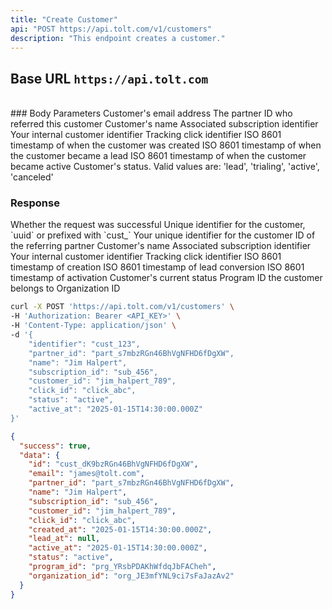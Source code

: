 ```yaml
---
title: "Create Customer"
api: "POST https://api.tolt.com/v1/customers"
description: "This endpoint creates a customer."
---
```


## Base URL `https://api.tolt.com`

<br />
### Body Parameters

<ParamField body="email*" type="string">
  Customer's email address
</ParamField>

<ParamField body="partner_id*" type="string">
  The partner ID who referred this customer
</ParamField>

<ParamField body="name" type="string - optional">
  Customer's name
</ParamField>

<ParamField body="subscription_id" type="string - optional">
  Associated subscription identifier
</ParamField>

<ParamField body="customer_id" type="string - optional">
  Your internal customer identifier
</ParamField>

<ParamField body="click_id" type="string - optional">
  Tracking click identifier
</ParamField>

<ParamField body="created_at" type="string - optional">
  ISO 8601 timestamp of when the customer was created
</ParamField>

<ParamField body="lead_at" type="string - optional">
  ISO 8601 timestamp of when the customer became a lead
</ParamField>

<ParamField body="active_at" type="string - optional">
  ISO 8601 timestamp of when the customer became active
</ParamField>

<ParamField body="status" type="string - optional">
  Customer's status. Valid values are: 'lead', 'trialing', 'active', 'canceled'
</ParamField>

### Response

<ResponseField name="success" type="boolean">
  Whether the request was successful
</ResponseField>

<ResponseField name="data" type="object">
  <Expandable title="properties" defaultOpen={true}>
    <ResponseField name="id" type="string">
      Unique identifier for the customer, `uuid` or prefixed with `cust_`
    </ResponseField>
    <ResponseField name="identifier" type="string">
      Your unique identifier for the customer
    </ResponseField>
    <ResponseField name="partner_id" type="string">
      ID of the referring partner
    </ResponseField>
    <ResponseField name="name" type="string">
      Customer's name
    </ResponseField>
    <ResponseField name="subscription_id" type="string">
      Associated subscription identifier
    </ResponseField>
    <ResponseField name="customer_id" type="string">
      Your internal customer identifier
    </ResponseField>
    <ResponseField name="click_id" type="string">
      Tracking click identifier
    </ResponseField>
    <ResponseField name="created_at" type="string">
      ISO 8601 timestamp of creation
    </ResponseField>
    <ResponseField name="lead_at" type="string">
      ISO 8601 timestamp of lead conversion
    </ResponseField>
    <ResponseField name="active_at" type="string">
      ISO 8601 timestamp of activation
    </ResponseField>
    <ResponseField name="status" type="string">
      Customer's current status
    </ResponseField>
    <ResponseField name="program_id" type="string">
      Program ID the customer belongs to
    </ResponseField>
    <ResponseField name="organization_id" type="string">
      Organization ID
    </ResponseField>
  </Expandable>
</ResponseField>

<RequestExample>

```bash cURL
curl -X POST 'https://api.tolt.com/v1/customers' \
-H 'Authorization: Bearer <API_KEY>' \
-H 'Content-Type: application/json' \
-d '{
    "identifier": "cust_123",
    "partner_id": "part_s7mbzRGn46BhVgNFHD6fDgXW",
    "name": "Jim Halpert",
    "subscription_id": "sub_456",
    "customer_id": "jim_halpert_789",
    "click_id": "click_abc",
    "status": "active",
    "active_at": "2025-01-15T14:30:00.000Z"
}'
```

</RequestExample>

<ResponseExample>

```json Response
{
  "success": true,
  "data": {
    "id": "cust_dK9bzRGn46BhVgNFHD6fDgXW",
    "email": "james@tolt.com",
    "partner_id": "part_s7mbzRGn46BhVgNFHD6fDgXW",
    "name": "Jim Halpert",
    "subscription_id": "sub_456",
    "customer_id": "jim_halpert_789",
    "click_id": "click_abc",
    "created_at": "2025-01-15T14:30:00.000Z",
    "lead_at": null,
    "active_at": "2025-01-15T14:30:00.000Z",
    "status": "active",
    "program_id": "prg_YRsbPDAKhWfdqJbFACheh",
    "organization_id": "org_JE3mfYNL9ci7sFaJazAv2"
  }
}
```

</ResponseExample>
